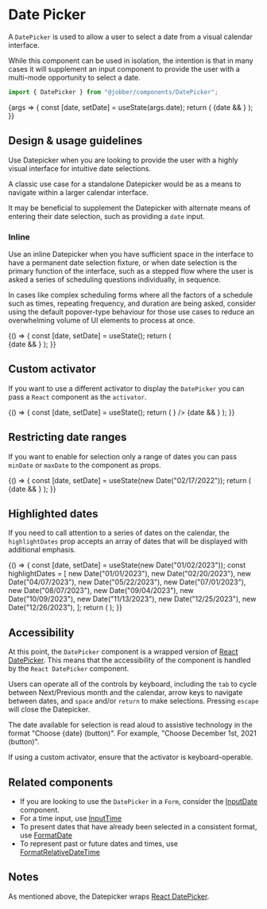 
<Meta title="Components/DatePicker" component={DatePicker} />

# Date Picker

A `DatePicker` is used to allow a user to select a date from a visual calendar
interface.

While this component can be used in isolation, the intention is that in many
cases it will supplement an input component to provide the user with a
multi-mode opportunity to select a date.

```ts
import { DatePicker } from "@jobber/components/DatePicker";
```

<Canvas>
  <Story name="DatePicker">
    {args => {
      const [date, setDate] = useState(args.date);
      return (
        <Content>
          <DatePicker {...args} selected={date} onChange={setDate} />
          {date && <DataDump defaultOpen data={date} />}
        </Content>
      );
    }}
  </Story>
</Canvas>

<ArgsTable of={DatePicker} story="DatePicker" />

## Design & usage guidelines

Use Datepicker when you are looking to provide the user with a highly visual
interface for intuitive date selections.

A classic use case for a standalone Datepicker would be as a means to navigate
within a larger calendar interface.

It may be beneficial to supplement the Datepicker with alternate means of
entering their date selection, such as providing a `date` input.

### Inline

Use an inline Datepicker when you have sufficient space in the interface to have
a permanent date selection fixture, or when date selection is the primary
function of the interface, such as a stepped flow where the user is asked a
series of scheduling questions individually, in sequence.

In cases like complex scheduling forms where all the factors of a schedule such
as times, repeating frequency, and duration are being asked, consider using the
default popover-type behaviour for those use cases to reduce an overwhelming
volume of UI elements to process at once.

<Canvas>
  {() => {
    const [date, setDate] = useState();
    return (
      <Content>
        <div>
          <DatePicker selected={date} inline onChange={setDate} />
        </div>
        {date && <DataDump defaultOpen data={date} />}
      </Content>
    );
  }}
</Canvas>

## Custom activator

If you want to use a different activator to display the `DatePicker` you can
pass a `React` component as the `activator`.

<Canvas>
  {() => {
    const [date, setDate] = useState();
    return (
      <Content>
        <DatePicker
          selected={date}
          onChange={setDate}
          activator={<Button label="My fancy activator" variation="learning" />}
        />
        {date && <DataDump defaultOpen data={date} />}
      </Content>
    );
  }}
</Canvas>

## Restricting date ranges

If you want to enable for selection only a range of dates you can pass `minDate`
or `maxDate` to the component as props.

<Canvas>
  {() => {
    const [date, setDate] = useState(new Date("02/17/2022"));
    return (
      <Content>
        <div>
          <DatePicker
            minDate={new Date("02/07/2022")}
            maxDate={new Date("02/27/2022")}
            selected={date}
            inline
            onChange={setDate}
          />
        </div>
        {date && <DataDump defaultOpen data={date} />}
      </Content>
    );
  }}
</Canvas>

## Highlighted dates

If you need to call attention to a series of dates on the calendar, the
`highlightDates` prop accepts an array of dates that will be displayed with
additional emphasis.

<Canvas>
  {() => {
    const [date, setDate] = useState(new Date("01/02/2023"));
    const highlightDates = [
      new Date("01/01/2023"),
      new Date("02/20/2023"),
      new Date("04/07/2023"),
      new Date("05/22/2023"),
      new Date("07/01/2023"),
      new Date("08/07/2023"),
      new Date("09/04/2023"),
      new Date("10/09/2023"),
      new Date("11/13/2023"),
      new Date("12/25/2023"),
      new Date("12/26/2023"),
    ];
    return (
      <Content>
        <DatePicker
          minDate={new Date("01/01/2023")}
          maxDate={new Date("12/31/2023")}
          selected={date}
          inline
          onChange={setDate}
          highlightDates={highlightDates}
        />
        <DataDump defaultOpen label="highlightDates" data={highlightDates} />
      </Content>
    );
  }}
</Canvas>

## Accessibility

At this point, the `DatePicker` component is a wrapped version of
[React DatePicker](https://reactdatepicker.com/). This means that the
accessibility of the component is handled by the `React DatePicker` component.

Users can operate all of the controls by keyboard, including the `tab` to cycle
between Next/Previous month and the calendar, arrow keys to navigate between
dates, and `space` and/or `return` to make selections. Pressing `escape` will
close the Datepicker.

The date available for selection is read aloud to assistive technology in the
format "Choose {date} (button)". For example, "Choose December 1st, 2021
(button)".

If using a custom activator, ensure that the activator is keyboard-operable.

## Related components

- If you are looking to use the `DatePicker` in a `Form`, consider the
  [InputDate](../?path=/docs/components-inputdate--input-date) component.
- For a time input, use
  [InputTime](../?path=/docs/components-inputtime--input-time)
- To present dates that have already been selected in a consistent format, use
  [FormatDate](../?path=/docs/components-formatdate--format-date)
- To represent past or future dates and times, use
  [FormatRelativeDateTime](../?path=/docs/components-formatrelativedatetime--format-relative-date-time)

## Notes

As mentioned above, the Datepicker wraps
[React DatePicker](https://reactdatepicker.com/).
